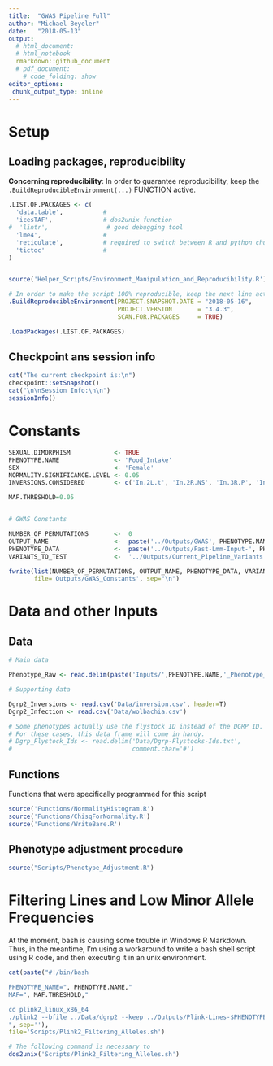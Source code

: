 ```yaml
---
title:  "GWAS Pipeline Full"
author: "Michael Beyeler"
date:   "2018-05-13"
output:
  # html_document:
  # html_notebook
  rmarkdown::github_document
  # pdf_document:
    # code_folding: show
editor_options:
 chunk_output_type: inline
---
```




# Setup

## Loading packages, reproducibility

**Concerning reproducibility**: In order to guarantee reproducibility, keep the `.BuildReproducibleEnvironment(...)` FUNCTION active.

```r

.LIST.OF.PACKAGES <- c(
  'data.table',           #
  'icesTAF',              # dos2unix function
#  'lintr',                # good debugging tool
  'lme4',                 # 
  'reticulate',           # required to switch between R and python chunks, apparently
  'tictoc'                # 
)


source('Helper_Scripts/Environment_Manipulation_and_Reproducibility.R')

# In order to make the script 100% reproducible, keep the next line active:
.BuildReproducibleEnvironment(PROJECT.SNAPSHOT.DATE = "2018-05-16",
                              PROJECT.VERSION       = "3.4.3",
                              SCAN.FOR.PACKAGES     = TRUE)

.LoadPackages(.LIST.OF.PACKAGES)

```


## Checkpoint ans session info

```r
cat("The current checkpoint is:\n")
checkpoint::setSnapshot()
cat("\n\nSession Info:\n\n")
sessionInfo()
```



# Constants

```r

SEXUAL.DIMORPHISM            <- TRUE
PHENOTYPE.NAME               <- 'Food_Intake'
SEX                          <- 'Female'
NORMALITY.SIGNIFICANCE.LEVEL <- 0.05
INVERSIONS.CONSIDERED        <- c('In.2L.t', 'In.2R.NS', 'In.3R.P', 'In.3R.K', 'In.3R.Mo')

MAF.THRESHOLD=0.05


# GWAS Constants

NUMBER_OF_PERMUTATIONS       <-  0
OUTPUT_NAME                  <-  paste('../Outputs/GWAS', PHENOTYPE.NAME, sep='_')
PHENOTYPE_DATA               <-  paste('../Outputs/Fast-Lmm-Input-', PHENOTYPE.NAME, '-', SEX, '.txt', sep='')
VARIANTS_TO_TEST             <-  '../Outputs/Current_Pipeline_Variants'

fwrite(list(NUMBER_OF_PERMUTATIONS, OUTPUT_NAME, PHENOTYPE_DATA, VARIANTS_TO_TEST),
       file='Outputs/GWAS_Constants', sep="\n")
```



# Data and other Inputs

## Data

```r
# Main data

Phenotype_Raw <- read.delim(paste('Inputs/',PHENOTYPE.NAME,'_Phenotype_Full.txt', sep=""), header=T)

# Supporting data

Dgrp2_Inversions <- read.csv('Data/inversion.csv', header=T)
Dgrp2_Infection <- read.csv('Data/wolbachia.csv')

# Some phenotypes actually use the flystock ID instead of the DGRP ID.
# For these cases, this data frame will come in handy.
# Dgrp_Flystock_Ids <- read.delim('Data/Dgrp-Flystocks-Ids.txt',
#                                 comment.char='#')
```


## Functions

Functions that were specifically programmed for this script

```r

source('Functions/NormalityHistogram.R')
source('Functions/ChisqForNormality.R')
source('Functions/WriteBare.R')
```



## Phenotype adjustment procedure

```r
source("Scripts/Phenotype_Adjustment.R")
```



# Filtering Lines and Low Minor Allele Frequencies

At the moment, bash is causing some trouble in Windows R Markdown. Thus, in the meantime, I'm using a workaround to write a bash shell script using R code, and then executing it in an unix environment.

```r
cat(paste("#!/bin/bash

PHENOTYPE_NAME=", PHENOTYPE.NAME,"
MAF=", MAF.THRESHOLD,"

cd plink2_linux_x86_64
./plink2 --bfile ../Data/dgrp2 --keep ../Outputs/Plink-Lines-$PHENOTYPE_NAME.txt --maf $MAF --make-bed --out ../Outputs/Current_Pipeline_Variants
", sep=''),
file='Scripts/Plink2_Filtering_Alleles.sh')

# The following command is necessary to 
dos2unix('Scripts/Plink2_Filtering_Alleles.sh')
```